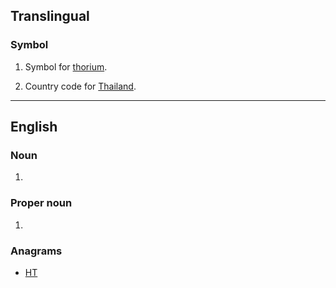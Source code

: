 {{also|th|TH|'th|-th|th'|.th|th-|Appendix:Variations of "th"}}
==Translingual==

===Symbol===
{{mul-symbol}}

# {{lb|mul|element symbol}} Symbol for [[thorium]].
# Country code for [[Thailand]].

----

==English==

===Noun===
{{en-noun|?}}

# {{abbreviation of|Thursday|lang=en}}

===Proper noun===
{{en-proper noun}}

# {{abbreviation of|Thessalonians|lang=en}}

===Anagrams===
* {{l|en|ht}} [[HT#English|HT]]